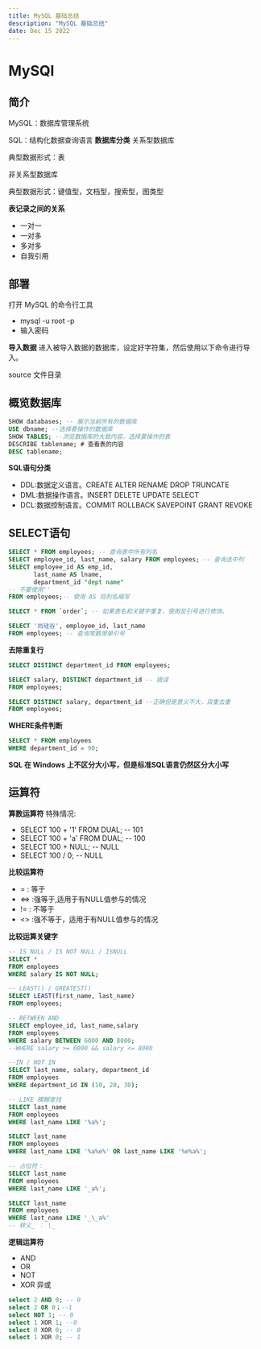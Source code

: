 ```yaml
---
title: MySQL 基础总结
description: "MySQL 基础总结"
date: Dec 15 2022
---
```


# MySQl
## 简介
MySQL：数据库管理系统

SQL：结构化数据查询语言
**数据库分类** 
关系型数据库

典型数据形式：表

非关系型数据库

典型数据形式：键值型，文档型，搜索型，图类型

**表记录之间的关系**
* 一对一
* 一对多
* 多对多
* 自我引用

## 部署
打开 MySQL 的命令行工具
* mysql -u root -p
* 输入密码

**导入数据**
进入被导入数据的数据库，设定好字符集，然后使用以下命令进行导入。

source 文件目录

## 概览数据库
```sql
SHOW databases; -- 展示当前所有的数据库
USE dbname; --选择要操作的数据库
SHOW TABLES; --浏览数据库的大致内容，选择要操作的表
DESCRIBE tablename; # 查看表的内容
DESC tablename;
```

**SQL语句分类**
* DDL:数据定义语言。CREATE ALTER RENAME DROP TRUNCATE
* DML:数据操作语言。INSERT DELETE UPDATE SELECT
* DCL:数据控制语言。COMMIT ROLLBACK SAVEPOINT GRANT REVOKE

## SELECT语句
```sql
SELECT * FROM employees; -- 查询表中所有列名
SELECT employee_id, last_name, salary FROM employees; -- 查询选中列
SELECT employee_id AS emp_id, 
       last_name AS lname, 
       department_id "dept name"
-- 不要使用''
FROM employees;-- 使用 AS 将列名缩写 

SELECT * FROM `order`; -- 如果表名和关键字重复，使用反引号进行修饰。

SELECT '尚硅谷', employee_id, last_name
FROM employees; -- 查询常数用单引号
```

**去除重复行**
```sql 
SELECT DISTINCT department_id FROM employees;

SELECT salary, DISTINCT department_id -- 错误
FROM employees;

SELECT DISTINCT salary, department_id --正确但是意义不大，双重去重
FROM employees;
```

**WHERE条件判断**
```sql 
SELECT * FROM employees
WHERE department_id = 90;
```

**SQL 在 Windows 上不区分大小写，但是标准SQL语言仍然区分大小写**
## 运算符
 
**算数运算符**
特殊情况:

* SELECT 100 + '1' FROM DUAL; -- 101
* SELECT 100 + 'a' FROM DUAL; -- 100
* SELECT 100 + NULL; -- NULL
* SELECT 100 / 0; -- NULL

**比较运算符** 
* = : 等于
* <=> :强等于,适用于有NULL值参与的情况
* != : 不等于
* <> :强不等于，适用于有NULL值参与的情况

**比较运算关键字**
```sql 
-- IS NULL / IS NOT NULL / ISNULL 
SELECT * 
FROM employees
WHERE salary IS NOT NULL;

-- LEAST() / GREATEST()
SELECT LEAST(first_name, last_name)
FROM employees;

-- BETWEEN AND 
SELECT employee_id, last_name,salary
FROM employees
WHERE salary BETWEEN 6000 AND 8000;
--WHERE salary >= 6000 && salary <= 8000

--IN / NOT IN 
SELECT last_name, salary, department_id
FROM employees
WHERE department_id IN (10, 20, 30);

-- LIKE 模糊查找
SELECT last_name
FROM employees
WHERE last_name LIKE '%a%';

SELECT last_name
FROM employees
WHERE last_name LIKE '%a%e%' OR last_name LIKE '%e%a%';

-- 占位符：_
SELECT last_name
FROM employees
WHERE last_name LIKE '_a%';

SELECT last_name
FROM employees
WHERE last_name LIKE '_\_a%'
-- 转义_ ： \_
```

**逻辑运算符**
* AND
* OR
* NOT
* XOR 异或
```sql
select 2 AND 0; -- 0
select 2 OR 0；--1
select NOT 1; -- 0
select 1 XOR 1; --0
select 0 XOR 0; -- 0
select 1 XOR 0; -- 1
```